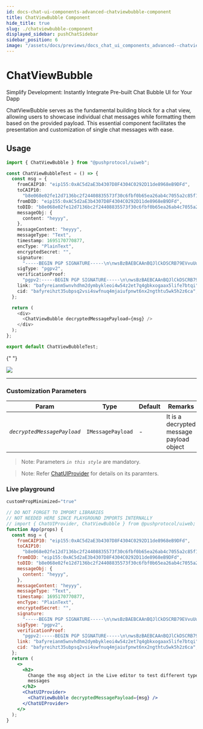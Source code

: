 ```yaml
---
id: docs-chat-ui-components-advanced-chatviewbubble-component
title: ChatViewBubble Component
hide_title: true
slug: ./chatviewbubble-component
displayed_sidebar: pushChatSidebar
sidebar_position: 6
image: "/assets/docs/previews/docs_chat_ui_components_advanced--chatviewbubble_component.png"
---
```


# ChatViewBubble

Simplify Development: Instantly Integrate Pre-built Chat Bubble UI for Your Dapp

ChatViewBubble serves as the fundamental building block for a chat view, allowing users to showcase individual chat messages while formatting them based on the provided payload. This essential component facilitates the presentation and customization of single chat messages with ease.


<Head>
  <title>{`
    ChatViewBubble | UI Components (@pushprotocol/uiweb) | Push Chat | Push
    Documentation
  `}</title>
</Head>


## Usage

<Tabs className="codetabs" groupId="code-examples">
  <TabItem value="react" attributes={{className: "codetab react"}} default>

```typescript
import { ChatViewBubble } from "@pushprotocol/uiweb";

const ChatViewBubbleTest = () => {
  const msg = {
    fromCAIP10: "eip155:0xAC5d2aE3b4307D8F4304C0292D11de8968eB9DFd",
    toCAIP10:
      "b8e068e02fe12d7136bc2f24408835573f30c6fbf0b65ea26ab4c7055a2c85f1",
    fromDID: "eip155:0xAC5d2aE3b4307D8F4304C0292D11de8968eB9DFd",
    toDID: "b8e068e02fe12d7136bc2f24408835573f30c6fbf0b65ea26ab4c7055a2c85f1",
    messageObj: {
      content: "heyyy",
    },
    messageContent: "heyyy",
    messageType: "Text",
    timestamp: 1695170770877,
    encType: "PlainText",
    encryptedSecret: "",
    signature:
      "-----BEGIN PGP SIGNATURE-----\n\nwsBzBAEBCAAnBQJlCkDSCRB79EVvuUuFJxYhBKgXzyQx/165mhxKK3v0RW+5\nS4UnAAD+pgf+PFVDOzs8dP5wrzVQZdNf8t/jXEMqqYF00VFzVwsirVJY8YEm\nN0eXNB5Ndk99g4+k1aPxR1ToKk67nJxnUvZi6lqFFcqaOfsIzgxPNO0dtkw/\nvDNaVJIAE2B6YqdLQmv7kjbPUXZD1vQjzxR/8qusQWqt0IeO8c2SXTciT6uI\ndsjiJgZctH6VINz8I6H9gf35aPrDf3f4VqhgHDgwhtjyfQXLBMPh1vZ78sAB\noOKVNQN464llAsCjK7Q8zTANgAwT/G14V7IiHdDX0ZRRqH38AKRstX1y44l8\nQYQRlQXqGGwz3n3upnT5ZXpPNkdO/btuoNj8W8npic8CIc9rBRoTXg==\n=Xmu2\n-----END PGP SIGNATURE-----\n",
    sigType: "pgpv2",
    verificationProof:
      "pgpv2:-----BEGIN PGP SIGNATURE-----\n\nwsBzBAEBCAAnBQJlCkDSCRB79EVvuUuFJxYhBKgXzyQx/165mhxKK3v0RW+5\nS4UnAAC1mwf/Ydi97nNrk7y58tO8Pmw6i7bGHbie7KNEEvH5aL3sMgzeOWTX\nAozDvWXuQI0/InVhqAe8l7VR6/mXEaWsewn1S/gcPkIxHSTaD0UIVbXHcoq3\nNcuCzZaXL6n1mhx+wJSKCsAaa7Z/L7+4Ru6yj9LGEAzRpDQrY7RfgQP6ezSz\nxNLz2XavBMmIEwMS/wuC5nvT4Xl8amQlmPkFxZK6+2sfDxxzKMPVVewlFIwh\n4yHd2EYpIlVfuhQh/2KidLg9LAlqHUUgmrE0GU1aCV8bwKl/4hyjzREPahGc\nJ0wB1059rCMaJBXI+YbE0Z1bhX/G+4nM095QBsWDajAWmwnDUQYmFA==\n=BiZz\n-----END PGP SIGNATURE-----\n",
    link: "bafyreianm5wnvhdhm2dymbykleoi4w54z2et7q4gbkxogaax5life7btqi",
    cid: "bafyreihzt35ubpsq2vsi4swfnuq4mjaiufpnwt6nx2ngthtu5wk5h2z6ca",
  };

  return (
    <div>
      <ChatViewBubble decryptedMessagePayload={msg} />
    </div>
  );
};

export default ChatViewBubbleTest;
```

{" "}

<ModalContainer>
  <img
    src={
      require("/static/assets/docs/chat/ui-components/advanced/integrate-advanced-chatviewbubble-component/chat-view-bubble.png")
        .default
    }
  />
</ModalContainer>

  </TabItem>
</Tabs>

---

### Customization Parameters

| Param                       | Type              | Default | Remarks                                  |
| --------------------------- | ----------------- | ------- | ---------------------------------------- |
| _`decryptedMessagePayload`_ | `IMessagePayload` | -       | It is a decrypted message payload object |

> Note: Parameters _`in this style`_ are mandatory.

> Note: Refer [ChatUIProvider](/docs/chat/ui-components/Advanced/ChatUIProvider/) for details on its paramters.

### Live playground

```jsx live
customPropMinimized="true"

// DO NOT FORGET TO IMPORT LIBRARIES
// NOT NEEDED HERE SINCE PLAYGROUND IMPORTS INTERNALLY
// import { ChatUIProvider, ChatViewBubble } from @pushprotocol/uiweb;
function App(props) {
  const msg = {
    fromCAIP10: "eip155:0xAC5d2aE3b4307D8F4304C0292D11de8968eB9DFd",
    toCAIP10:
      "b8e068e02fe12d7136bc2f24408835573f30c6fbf0b65ea26ab4c7055a2c85f1",
    fromDID: "eip155:0xAC5d2aE3b4307D8F4304C0292D11de8968eB9DFd",
    toDID: "b8e068e02fe12d7136bc2f24408835573f30c6fbf0b65ea26ab4c7055a2c85f1",
    messageObj: {
      content: "heyyy",
    },
    messageContent: "heyyy",
    messageType: "Text",
    timestamp: 1695170770877,
    encType: "PlainText",
    encryptedSecret: "",
    signature:
      "-----BEGIN PGP SIGNATURE-----\n\nwsBzBAEBCAAnBQJlCkDSCRB79EVvuUuFJxYhBKgXzyQx/165mhxKK3v0RW+5\nS4UnAAD+pgf+PFVDOzs8dP5wrzVQZdNf8t/jXEMqqYF00VFzVwsirVJY8YEm\nN0eXNB5Ndk99g4+k1aPxR1ToKk67nJxnUvZi6lqFFcqaOfsIzgxPNO0dtkw/\nvDNaVJIAE2B6YqdLQmv7kjbPUXZD1vQjzxR/8qusQWqt0IeO8c2SXTciT6uI\ndsjiJgZctH6VINz8I6H9gf35aPrDf3f4VqhgHDgwhtjyfQXLBMPh1vZ78sAB\noOKVNQN464llAsCjK7Q8zTANgAwT/G14V7IiHdDX0ZRRqH38AKRstX1y44l8\nQYQRlQXqGGwz3n3upnT5ZXpPNkdO/btuoNj8W8npic8CIc9rBRoTXg==\n=Xmu2\n-----END PGP SIGNATURE-----\n",
    sigType: "pgpv2",
    verificationProof:
      "pgpv2:-----BEGIN PGP SIGNATURE-----\n\nwsBzBAEBCAAnBQJlCkDSCRB79EVvuUuFJxYhBKgXzyQx/165mhxKK3v0RW+5\nS4UnAAC1mwf/Ydi97nNrk7y58tO8Pmw6i7bGHbie7KNEEvH5aL3sMgzeOWTX\nAozDvWXuQI0/InVhqAe8l7VR6/mXEaWsewn1S/gcPkIxHSTaD0UIVbXHcoq3\nNcuCzZaXL6n1mhx+wJSKCsAaa7Z/L7+4Ru6yj9LGEAzRpDQrY7RfgQP6ezSz\nxNLz2XavBMmIEwMS/wuC5nvT4Xl8amQlmPkFxZK6+2sfDxxzKMPVVewlFIwh\n4yHd2EYpIlVfuhQh/2KidLg9LAlqHUUgmrE0GU1aCV8bwKl/4hyjzREPahGc\nJ0wB1059rCMaJBXI+YbE0Z1bhX/G+4nM095QBsWDajAWmwnDUQYmFA==\n=BiZz\n-----END PGP SIGNATURE-----\n",
    link: "bafyreianm5wnvhdhm2dymbykleoi4w54z2et7q4gbkxogaax5life7btqi",
    cid: "bafyreihzt35ubpsq2vsi4swfnuq4mjaiufpnwt6nx2ngthtu5wk5h2z6ca",
  };
  return (
    <>
      <h2>
        Change the msg object in the Live editor to test different types of
        messages
      </h2>
      <ChatUIProvider>
        <ChatViewBubble decryptedMessagePayload={msg} />
      </ChatUIProvider>
    </>
  );
}
```
